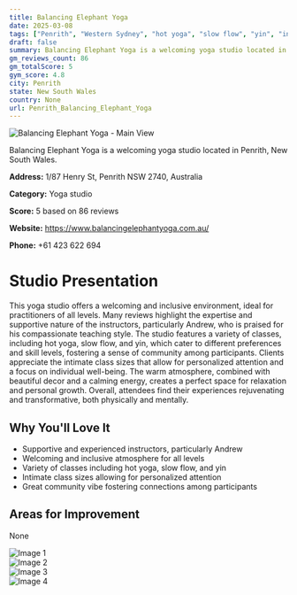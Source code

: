 ```yaml
---
title: Balancing Elephant Yoga
date: 2025-03-08
tags: ["Penrith", "Western Sydney", "hot yoga", "slow flow", "yin", "inclusive", "community", "Penrith"]  
draft: false
summary: Balancing Elephant Yoga is a welcoming yoga studio located in Penrith, New South Wales.
gm_reviews_count: 86
gm_totalScore: 5
gym_score: 4.8
city: Penrith
state: New South Wales
country: None
url: Penrith_Balancing_Elephant_Yoga
---
```


<div className="aspect-[16/9] relative my-8">
  <img 
    src="https://lh5.googleusercontent.com/p/AF1QipMpVhL_9o_RzP-bKsKH44TlVdVXq7Ydup9NGyHN=w1920-h1080-k-no"
    alt="Balancing Elephant Yoga - Main View"
    className="object-cover absolute inset-0 w-full h-full rounded-lg"
  />
</div>

Balancing Elephant Yoga is a welcoming yoga studio located in Penrith, New South Wales.

**Address:** 1/87 Henry St, Penrith NSW 2740, Australia

**Category:** Yoga studio

**Score:** 5 based on 86 reviews

**Website:** https://www.balancingelephantyoga.com.au/

**Phone:** +61 423 622 694

# Studio Presentation

This yoga studio offers a welcoming and inclusive environment, ideal for practitioners of all levels. Many reviews highlight the expertise and supportive nature of the instructors, particularly Andrew, who is praised for his compassionate teaching style. The studio features a variety of classes, including hot yoga, slow flow, and yin, which cater to different preferences and skill levels, fostering a sense of community among participants. Clients appreciate the intimate class sizes that allow for personalized attention and a focus on individual well-being. The warm atmosphere, combined with beautiful decor and a calming energy, creates a perfect space for relaxation and personal growth. Overall, attendees find their experiences rejuvenating and transformative, both physically and mentally.

## Why You'll Love It

- Supportive and experienced instructors, particularly Andrew
- Welcoming and inclusive atmosphere for all levels
- Variety of classes including hot yoga, slow flow, and yin
- Intimate class sizes allowing for personalized attention
- Great community vibe fostering connections among participants

## Areas for Improvement

None

<div className="grid grid-cols-1 xl:grid-cols-2 gap-4 my-8">
<div className="aspect-[4/3] relative"><img src="https://lh5.googleusercontent.com/p/AF1QipNWYB_TNP6bWiHPRsXV1ILq1wAjEav-mYarkkD1=w1920-h1080-k-no" alt="Image 1" className="object-cover absolute inset-0 w-full h-full rounded-lg" /></div>
<div className="aspect-[4/3] relative"><img src="https://lh5.googleusercontent.com/p/AF1QipNvkGIIsXMt_Jx4A303HQjoPjGhSBLeTwggWUYT=w1920-h1080-k-no" alt="Image 2" className="object-cover absolute inset-0 w-full h-full rounded-lg" /></div>
<div className="aspect-[4/3] relative"><img src="https://lh5.googleusercontent.com/p/AF1QipNaXcJ9siI2MJ1uHGSiWH1QnYamaeTCsdEUNNZF=w1920-h1080-k-no" alt="Image 3" className="object-cover absolute inset-0 w-full h-full rounded-lg" /></div>
<div className="aspect-[4/3] relative"><img src="https://lh5.googleusercontent.com/p/AF1QipNmAJs1gk9uIrddmU2VI4Heb96LbBxQX3ERbvjB=w1920-h1080-k-no" alt="Image 4" className="object-cover absolute inset-0 w-full h-full rounded-lg" /></div>
</div>